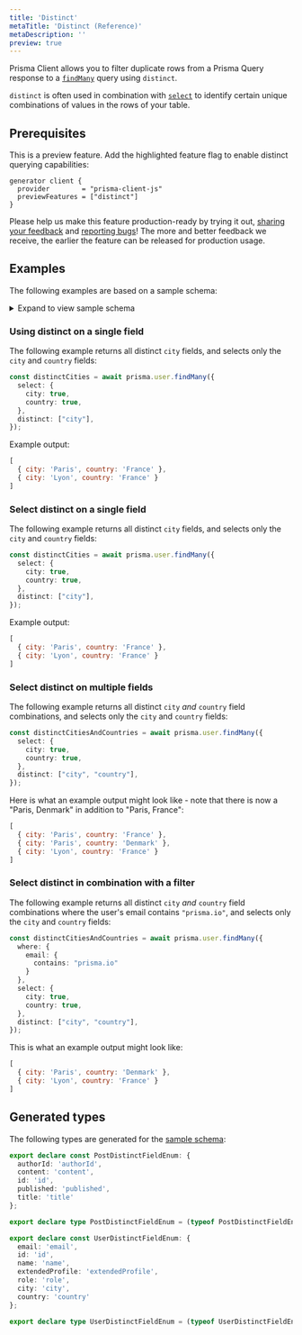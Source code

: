 ```yaml
---
title: 'Distinct'
metaTitle: 'Distinct (Reference)'
metaDescription: ''
preview: true
---
```


<TopBlock>

Prisma Client allows you to filter duplicate rows from a Prisma Query response to a [`findMany`](./crud#findMany) query using `distinct`. 

`distinct` is often used in combination with [`select`](./field-selection#select) to identify certain unique combinations of values in the rows of your table.

<!-- 
For example, you can select distinct `city` or `city`/`country` values for all users:

You can use `distinct` in combination with `select`:

```ts
const distinctCities = await prisma.user.findMany({
  select: {
    city: true,
    country: true
  },
  distinct: ["city"],
});
```

This is what an example output might look like:

```js no-lines
[
  { city: 'Paris', country: 'France' },
  { city: 'Lyon', country: 'France' }
]
```

If you do not combine `distinct` with `select`, the query returns the first record that matches the `distinct` value:

```ts
const distinctCities = await prisma.user.findMany({
  distinct: ["city"],
});
```

This is what an example output might look like:

```js
[
  {
    email: 'sarah@prisma.io',
    id: 1,
    name: 'Sarah',
    role: 'USER',
    city: 'Paris',
    country: 'France'
  },
  {
    email: 'edna@prisma.io',
    id: 40,
    name: "Edna",
    role: 'USER',
    city: 'Lyon',
    country: 'France'
  }
]
```

-->

</TopBlock> 


## Prerequisites

This is a preview feature. Add the highlighted feature flag to enable distinct querying capabilities:

```prisma
generator client {
  provider        = "prisma-client-js"
  previewFeatures = ["distinct"]
}
```

Please help us make this feature production-ready by trying it out, [sharing your feedback](https://github.com/prisma/prisma/issues/2835) and [reporting bugs](../../more/creating-bug-reports)! The more and better feedback we receive, the earlier the feature can be released for production usage.

## Examples 

The following examples are based on a sample schema:

<details><summary>Expand to view sample schema</summary>

```prisma
generator client {
  provider             = "prisma-client-js"
  experimentalFeatures = ["distinct"]
}

datasource db {
  provider = "mysql"
  url      = env("DATABASE_URL")
}

model Post {
  authorId  Int?
  content   String?
  id        Int     @default(autoincrement()) @id
  published Boolean @default(false)
  title     String
  user      User?   @relation(fields: [authorId], references: [id])

  @@index([authorId], name: "authorId")
}

model User {
  email           String  @unique
  id              Int     @default(autoincrement()) @id
  name            String?
  posts           Post[]
  extendedProfile Json?
  role            Role    @default(USER)
  city            String?
  country         String?
}

enum Role {
  ADMIN
  USER
  MODERATOR
}
```

</details>

### Using distinct on a single field

The following example returns all distinct `city` fields, and selects only the `city` and `country` fields:

```ts
const distinctCities = await prisma.user.findMany({
  select: {
    city: true,
    country: true,
  },
  distinct: ["city"],
});
```

Example output:

```js no-lines
[
  { city: 'Paris', country: 'France' },
  { city: 'Lyon', country: 'France' }
]
```


### Select distinct on a single field

The following example returns all distinct `city` fields, and selects only the `city` and `country` fields:

```ts
const distinctCities = await prisma.user.findMany({
  select: {
    city: true,
    country: true,
  },
  distinct: ["city"],
});
```

Example output:

```js no-lines
[
  { city: 'Paris', country: 'France' },
  { city: 'Lyon', country: 'France' }
]
```

### Select distinct on multiple fields

The following example returns all distinct `city` *and* `country` field combinations, and selects only the `city` and `country` fields:

```ts 
const distinctCitiesAndCountries = await prisma.user.findMany({
  select: {
    city: true,
    country: true,
  },
  distinct: ["city", "country"],
});
```

Here is what an example output might look like - note that there is now a "Paris, Denmark" in addition to "Paris, France": 

```js no-lines
[
  { city: 'Paris', country: 'France' },
  { city: 'Paris', country: 'Denmark' },
  { city: 'Lyon', country: 'France' }
]
```

### Select distinct in combination with a filter

The following example returns all distinct `city` *and* `country` field combinations where the user's email contains `"prisma.io"`, and selects only the `city` and `country` fields:


```ts 
const distinctCitiesAndCountries = await prisma.user.findMany({
  where: {
    email: {
      contains: "prisma.io"
    }
  },
  select: {
    city: true,
    country: true,
  },
  distinct: ["city", "country"],
});
```

This is what an example output might look like:

```js
[
  { city: 'Paris', country: 'Denmark' },
  { city: 'Lyon', country: 'France' }
]
```


## Generated types

The following types are generated for the [sample schema](#examples):

```ts
export declare const PostDistinctFieldEnum: {
  authorId: 'authorId',
  content: 'content',
  id: 'id',
  published: 'published',
  title: 'title'
};

export declare type PostDistinctFieldEnum = (typeof PostDistinctFieldEnum)[keyof typeof PostDistinctFieldEnum]

export declare const UserDistinctFieldEnum: {
  email: 'email',
  id: 'id',
  name: 'name',
  extendedProfile: 'extendedProfile',
  role: 'role',
  city: 'city',
  country: 'country'
};

export declare type UserDistinctFieldEnum = (typeof UserDistinctFieldEnum)[keyof typeof UserDistinctFieldEnum]
```
